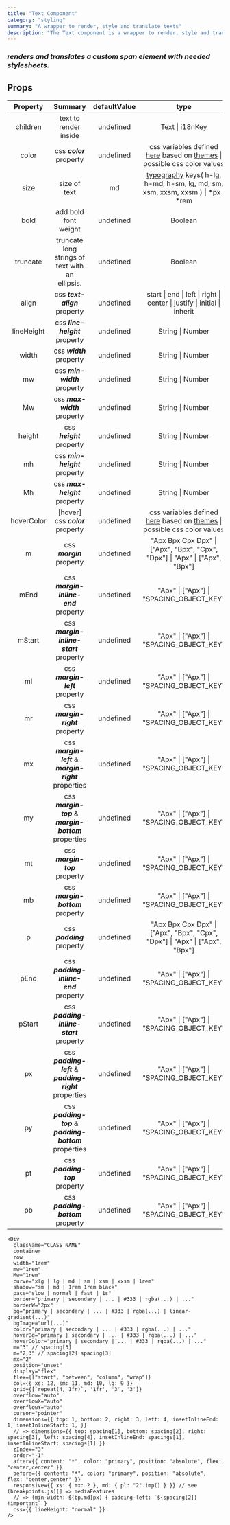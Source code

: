 ```yaml
---
title: "Text Component"
category: "styling"
summary: "A wrapper to render, style and translate texts"
description: "The Text component is a wrapper to render, style and translate texts."
---
```


### _renders and translates a custom span element with needed stylesheets._

## Props

<Div width="100%" overflowY="auto" mb="3">

| **Property** |                       **Summary**                       | **defaultValue** |                                             **type**                                             |                                                        **additionalDescription**                                                         |
| :----------: | :-----------------------------------------------------: | :--------------: | :----------------------------------------------------------------------------------------------: | :--------------------------------------------------------------------------------------------------------------------------------------: |
|   children   |                  text to render inside                  |    undefined     |                                         Text \| i18nKey                                          |
|    color     |                css **_color_** property                 |    undefined     |  css variables defined [here](#colors) based on [themes](#themes) \| possible css color values   |                                                 e.g. checkout [possible values](#themes)                                                 |
|     size     |                      size of text                       |        md        | [typography](#typography) keys( h-lg, h-md, h-sm, lg, md, sm, xsm, xxsm, xxsm ) \| \*px \| \*rem |                                         you can add optional "-b" prefix to add bold font weight                                         |
|     bold     |                  add bold font weight                   |    undefined     |                                             Boolean                                              |                     [same as bootstrap text truncation](https://getbootstrap.com/docs/5.0/helpers/text-truncation/)                      |
|   truncate   |     truncate long strings of text with an ellipsis.     |    undefined     |                                             Boolean                                              |                                                                                                                                          |
|    align     |              css **_text-align_** property              |    undefined     |             start \| end \| left \| right \| center \| justify \| initial \| inherit             |
|  lineHeight  |             css **_line-height_** property              |    undefined     |                                         String \| Number                                         |
|    width     |                css **_width_** property                 |    undefined     |                                         String \| Number                                         |
|      mw      |              css **_min-width_** property               |    undefined     |                                         String \| Number                                         |
|      Mw      |              css **_max-width_** property               |    undefined     |                                         String \| Number                                         |
|    height    |                css **_height_** property                |    undefined     |                                         String \| Number                                         |
|      mh      |              css **_min-height_** property              |    undefined     |                                         String \| Number                                         |
|      Mh      |              css **_max-height_** property              |    undefined     |                                         String \| Number                                         |
|  hoverColor  |            [hover] css **_color_** property             |    undefined     |  css variables defined [here](#colors) based on [themes](#themes) \| possible css color values   |                                                 e.g. checkout [possible values](#themes)                                                 |
|      m       |                css **_margin_** property                |    undefined     |           "Apx Bpx Cpx Dpx" \| ["Apx", "Bpx", "Cpx", "Dpx"] \| "Apx" \| ["Apx", "Bpx"]           | optionally u can use values defined in [spacing](#spacing) \| also see [css logical properties](https://codepen.io/aardrian/pen/bGGxrvM) |
|     mEnd     |          css **_margin-inline-end_** property           |    undefined     |                             "Apx" \| ["Apx"] \| "SPACING_OBJECT_KEY"                             | optionally u can use values defined in [spacing](#spacing) \| also see [css logical properties](https://codepen.io/aardrian/pen/bGGxrvM) |
|    mStart    |         css **_margin-inline-start_** property          |    undefined     |                             "Apx" \| ["Apx"] \| "SPACING_OBJECT_KEY"                             | optionally u can use values defined in [spacing](#spacing) \| also see [css logical properties](https://codepen.io/aardrian/pen/bGGxrvM) |
|      ml      |             css **_margin-left_** property              |    undefined     |                             "Apx" \| ["Apx"] \| "SPACING_OBJECT_KEY"                             |                                        optionally u can use values defined in [spacing](#spacing)                                        |
|      mr      |             css **_margin-right_** property             |    undefined     |                             "Apx" \| ["Apx"] \| "SPACING_OBJECT_KEY"                             |                                        optionally u can use values defined in [spacing](#spacing)                                        |
|      mx      |  css **_margin-left_** & **_margin-right_** properties  |    undefined     |                             "Apx" \| ["Apx"] \| "SPACING_OBJECT_KEY"                             |                                        optionally u can use values defined in [spacing](#spacing)                                        |
|      my      |  css **_margin-top_** & **_margin-bottom_** properties  |    undefined     |                             "Apx" \| ["Apx"] \| "SPACING_OBJECT_KEY"                             |                                        optionally u can use values defined in [spacing](#spacing)                                        |
|      mt      |              css **_margin-top_** property              |    undefined     |                             "Apx" \| ["Apx"] \| "SPACING_OBJECT_KEY"                             |                                        optionally u can use values defined in [spacing](#spacing)                                        |
|      mb      |            css **_margin-bottom_** property             |    undefined     |                             "Apx" \| ["Apx"] \| "SPACING_OBJECT_KEY"                             |                                        optionally u can use values defined in [spacing](#spacing)                                        |
|      p       |               css **_padding_** property                |    undefined     |           "Apx Bpx Cpx Dpx" \| ["Apx", "Bpx", "Cpx", "Dpx"] \| "Apx" \| ["Apx", "Bpx"]           |                                        optionally u can use values defined in [spacing](#spacing)                                        |
|     pEnd     |          css **_padding-inline-end_** property          |    undefined     |                             "Apx" \| ["Apx"] \| "SPACING_OBJECT_KEY"                             | optionally u can use values defined in [spacing](#spacing) \| also see [css logical properties](https://codepen.io/aardrian/pen/bGGxrvM) |
|    pStart    |         css **_padding-inline-start_** property         |    undefined     |                             "Apx" \| ["Apx"] \| "SPACING_OBJECT_KEY"                             | optionally u can use values defined in [spacing](#spacing) \| also see [css logical properties](https://codepen.io/aardrian/pen/bGGxrvM) |
|      px      | css **_padding-left_** & **_padding-right_** properties |    undefined     |                             "Apx" \| ["Apx"] \| "SPACING_OBJECT_KEY"                             |                                        optionally u can use values defined in [spacing](#spacing)                                        |
|      py      | css **_padding-top_** & **_padding-bottom_** properties |    undefined     |                             "Apx" \| ["Apx"] \| "SPACING_OBJECT_KEY"                             |                                        optionally u can use values defined in [spacing](#spacing)                                        |
|      pt      |             css **_padding-top_** property              |    undefined     |                             "Apx" \| ["Apx"] \| "SPACING_OBJECT_KEY"                             |                                        optionally u can use values defined in [spacing](#spacing)                                        |
|      pb      |            css **_padding-bottom_** property            |    undefined     |                             "Apx" \| ["Apx"] \| "SPACING_OBJECT_KEY"                             |                                        optionally u can use values defined in [spacing](#spacing)                                        |

</Div>

```JSX
<Div
  className="CLASS_NAME"
  container
  row
  width="1rem"
  mw="1rem"
  Mw="1rem"
  curve="xlg | lg | md | sm | xsm | xxsm | 1rem"
  shadow="sm | md | 1rem 1rem black"
  pace="slow | normal | fast | 1s"
  border="primary | secondary | ... | #333 | rgba(...) | ..."
  borderW="2px"
  bg="primary | secondary | ... | #333 | rgba(...) | linear-gradient(...)"
  bgImage="url(...)"
  color="primary | secondary | ... | #333 | rgba(...) | ..."
  hoverBg="primary | secondary | ... | #333 | rgba(...) | ..."
  hoverColor="primary | secondary | ... | #333 | rgba(...) | ..."
  m="3" // spacing[3]
  m="2,3" // spacing[2] spacing[3]
  mx="2"
  position="unset"
  display="flex"
  flex={["start", "between", "column", "wrap"]}
  col={{ xs: 12, sm: 11, md: 10, lg: 9 }}
  grid={[`repeat(4, 1fr)`, '1fr', '3', '3']}
  overflow="auto"
  overflowX="auto"
  overflowY="auto"
  cursor="pointer"
  dimensions={{ top: 1, bottom: 2, right: 3, left: 4, insetInlineEnd: 1, insetInlineStart: 1, }}
  // => dimensions={{ top: spacing[1], bottom: spacing[2], right: spacing[3], left: spacing[4], insetInlineEnd: spacings[1], insetInlineStart: spacings[1] }}
  zIndex="3"
  order="-1"
  after={{ content: "*", color: "primary", position: "absolute", flex: "center,center" }}
  before={{ content: "*", color: "primary", position: "absolute", flex: "center,center" }}
  responsive={{ xs: { mx: 2 }, md: { pl: "2".imp() } }} // see (breakpoints.js)[] => mediaFeatures
  // => (min-width: ${bp.md}px) { padding-left: `${spacing[2]} !important` }
  css={{ lineHeight: "normal" }}
/>
```
